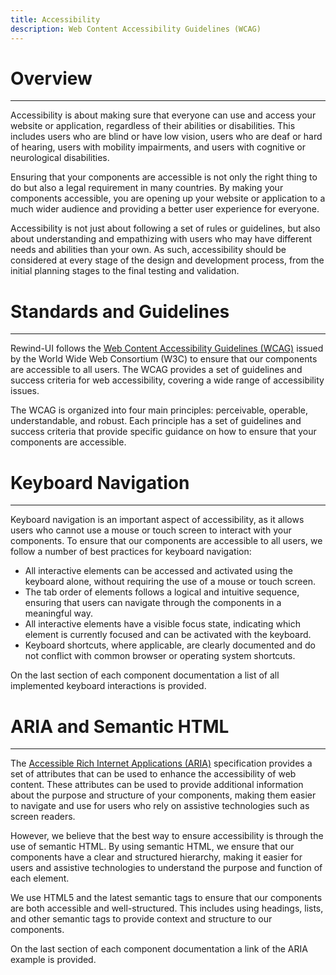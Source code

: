 ```yaml
---
title: Accessibility
description: Web Content Accessibility Guidelines (WCAG)
---
```

# Overview
---
Accessibility is about making sure that everyone can use and access your website or application, regardless of their abilities or disabilities. This includes users who are blind or have low vision, users who are deaf or hard of hearing, users with mobility impairments, and users with cognitive or neurological disabilities.

Ensuring that your components are accessible is not only the right thing to do but also a legal requirement in many countries. By making your components accessible, you are opening up your website or application to a much wider audience and providing a better user experience for everyone.

Accessibility is not just about following a set of rules or guidelines, but also about understanding and empathizing with users who may have different needs and abilities than your own. As such, accessibility should be considered at every stage of the design and development process, from the initial planning stages to the final testing and validation.

# Standards and Guidelines
---
Rewind-UI follows the [Web Content Accessibility Guidelines (WCAG)](https://www.w3.org/WAI/standards-guidelines/wcag) issued by the World Wide Web Consortium (W3C) to ensure that our components are accessible to all users. The WCAG provides a set of guidelines and success criteria for web accessibility, covering a wide range of accessibility issues.

The WCAG is organized into four main principles: perceivable, operable, understandable, and robust. Each principle has a set of guidelines and success criteria that provide specific guidance on how to ensure that your components are accessible.

# Keyboard Navigation
---
Keyboard navigation is an important aspect of accessibility, as it allows users who cannot use a mouse or touch screen to interact with your components. To ensure that our components are accessible to all users, we follow a number of best practices for keyboard navigation:

* All interactive elements can be accessed and activated using the keyboard alone, without requiring the use of a mouse or touch screen.
* The tab order of elements follows a logical and intuitive sequence, ensuring that users can navigate through the components in a meaningful way.
* All interactive elements have a visible focus state, indicating which element is currently focused and can be activated with the keyboard.
* Keyboard shortcuts, where applicable, are clearly documented and do not conflict with common browser or operating system shortcuts.

On the last section of each component documentation a list of all implemented keyboard interactions is provided.

# ARIA and Semantic HTML
---
The [Accessible Rich Internet Applications (ARIA)](https://www.w3.org/TR/wai-aria/) specification provides a set of attributes that can be used to enhance the accessibility of web content. These attributes can be used to provide additional information about the purpose and structure of your components, making them easier to navigate and use for users who rely on assistive technologies such as screen readers.

However, we believe that the best way to ensure accessibility is through the use of semantic HTML. By using semantic HTML, we ensure that our components have a clear and structured hierarchy, making it easier for users and assistive technologies to understand the purpose and function of each element.

We use HTML5 and the latest semantic tags to ensure that our components are both accessible and well-structured. This includes using headings, lists, and other semantic tags to provide context and structure to our components.

On the last section of each component documentation a link of the ARIA example is provided.
